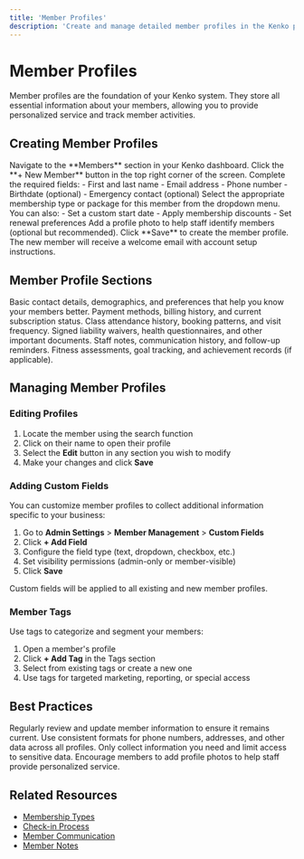 ```yaml
---
title: 'Member Profiles'
description: 'Create and manage detailed member profiles in the Kenko platform'
---
```


# Member Profiles

Member profiles are the foundation of your Kenko system. They store all essential information about your members, allowing you to provide personalized service and track member activities.

## Creating Member Profiles

<Steps>
  <Step title="Access Member Management">
    Navigate to the **Members** section in your Kenko dashboard.
  </Step>
  
  <Step title="Add New Member">
    Click the **+ New Member** button in the top right corner of the screen.
  </Step>
  
  <Step title="Enter Basic Information">
    Complete the required fields:
    - First and last name
    - Email address
    - Phone number
    - Birthdate (optional)
    - Emergency contact (optional)
  </Step>
  
  <Step title="Add Membership Details">
    Select the appropriate membership type or package for this member from the dropdown menu. You can also:
    - Set a custom start date
    - Apply membership discounts
    - Set renewal preferences
  </Step>
  
  <Step title="Upload Photo">
    Add a profile photo to help staff identify members (optional but recommended).
  </Step>
  
  <Step title="Save Profile">
    Click **Save** to create the member profile. The new member will receive a welcome email with account setup instructions.
  </Step>
</Steps>

## Member Profile Sections

<AccordionGroup>
  <Accordion icon="address-card" title="Personal Information">
    Basic contact details, demographics, and preferences that help you know your members better.
  </Accordion>
  
  <Accordion icon="credit-card" title="Billing Information">
    Payment methods, billing history, and current subscription status.
  </Accordion>
  
  <Accordion icon="calendar-check" title="Attendance & Activity">
    Class attendance history, booking patterns, and visit frequency.
  </Accordion>
  
  <Accordion icon="file-signature" title="Waivers & Documents">
    Signed liability waivers, health questionnaires, and other important documents.
  </Accordion>
  
  <Accordion icon="comments" title="Notes & Communication">
    Staff notes, communication history, and follow-up reminders.
  </Accordion>
  
  <Accordion icon="chart-line" title="Progress & Metrics">
    Fitness assessments, goal tracking, and achievement records (if applicable).
  </Accordion>
</AccordionGroup>

## Managing Member Profiles

### Editing Profiles

1. Locate the member using the search function
2. Click on their name to open their profile
3. Select the **Edit** button in any section you wish to modify
4. Make your changes and click **Save**

### Adding Custom Fields

You can customize member profiles to collect additional information specific to your business:

1. Go to **Admin Settings** > **Member Management** > **Custom Fields**
2. Click **+ Add Field**
3. Configure the field type (text, dropdown, checkbox, etc.)
4. Set visibility permissions (admin-only or member-visible)
5. Click **Save**

<Warning>
  Custom fields will be applied to all existing and new member profiles.
</Warning>

### Member Tags

Use tags to categorize and segment your members:

1. Open a member's profile
2. Click **+ Add Tag** in the Tags section
3. Select from existing tags or create a new one
4. Use tags for targeted marketing, reporting, or special access

## Best Practices

<CardGroup cols={2}>
  <Card title="Maintain Data Accuracy" icon="check-circle">
    Regularly review and update member information to ensure it remains current.
  </Card>
  <Card title="Standardize Input Format" icon="list">
    Use consistent formats for phone numbers, addresses, and other data across all profiles.
  </Card>
  <Card title="Protect Member Privacy" icon="shield-alt">
    Only collect information you need and limit access to sensitive data.
  </Card>
  <Card title="Use Profile Photos" icon="camera">
    Encourage members to add profile photos to help staff provide personalized service.
  </Card>
</CardGroup>

## Related Resources

- [Membership Types](../membership-types)
- [Check-in Process](../check-in-process)
- [Member Communication](../communication)
- [Member Notes](../member-notes) 